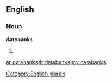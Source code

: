 ==English==

===Noun===
'''databanks'''

# {{plural of|[[databank]]}}

[[Category:English plurals]]

[[ar:databanks]]
[[fr:databanks]]
[[my:databanks]]